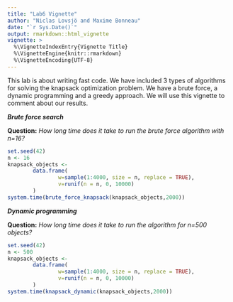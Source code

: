```yaml
---
title: "Lab6 Vignette"
author: "Niclas Lovsjö and Maxime Bonneau"
date: "`r Sys.Date()`"
output: rmarkdown::html_vignette
vignette: >
  %\VignetteIndexEntry{Vignette Title}
  %\VignetteEngine{knitr::rmarkdown}
  %\VignetteEncoding{UTF-8}
---
```

This lab is about writing fast code. We have included 3 types of algorithms for solving the knapsack optimization problem. We have a brute force, a dynamic programming and a greedy approach. We will use this vignette to comment about our results. 
  
_**Brute force search**_  
  
**Question:** *How long time does it take to run the brute force algorithm with n=16?*
  
```r
set.seed(42)
n <- 16
knapsack_objects <-
        data.frame(
                w=sample(1:4000, size = n, replace = TRUE),
                v=runif(n = n, 0, 10000)
        )
system.time(brute_force_knapsack(knapsack_objects,2000))
```


_**Dynamic programming**_  
  
**Question:** *How long time does it take to run the algorithm for n=500 objects?*
```r
set.seed(42)
n <- 500
knapsack_objects <-
        data.frame(
                w=sample(1:4000, size = n, replace = TRUE),
                v=runif(n = n, 0, 10000)
        )
system.time(knapsack_dynamic(knapsack_objects,2000))
```
